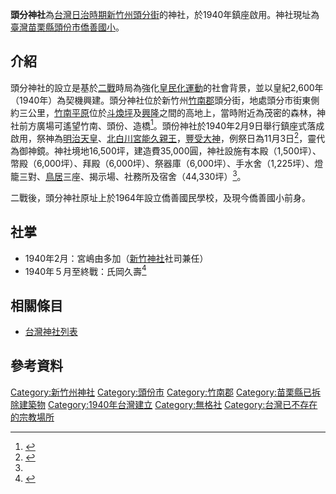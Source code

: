 {{coord|24.686430|N|120.935308|E|scale:10000|display=title}}

{{日本神社||name=頭分神社|img=File:頭分神社.jpg|img_capt=頭分神社全景|image_width=250px|nihongo=頭分神社|hiragana=とうふんじんじゃ|romaji=Tōfun jinja|location={{TWN-JPN}}[[新竹州|新竹州]][[竹南郡|竹南郡]][[頭分街|頭分街]]|god=[[明治天皇|明治天皇]]、[[北白川宮能久親王|北白川宮能久親王]]，[[豐受大神|豐受大神]]|type=無格社|struct=|open_year=昭和十五年（1940年）|close_year=不明|cere_date=11月3日}}

'''頭分神社'''為[[台灣日治時期|台灣日治時期]][[新竹州|新竹州]][[頭分街|頭分街]]的神社，於1940年鎮座啟用。神社現址為[[臺灣|臺灣]][[苗栗縣|苗栗縣]][[頭份市|頭份市]][[苗栗縣頭份市僑善國民小學|僑善國小]]。

== 介紹 ==
頭分神社的設立是基於[[二戰|二戰]]時局為強化[[皇民化運動|皇民化運動]]的社會背景，並以皇紀2,600年（1940年）為契機興建。頭分神社位於新竹州[[竹南郡|竹南郡]]頭分街，地處頭分市街東側約三公里，[[竹南沖積平原|竹南平原]]位於[[斗煥坪|斗煥坪]]及[[興隆_(大字)|興隆]]之間的高地上，當時附近為茂密的森林，神社前方廣場可遙望竹南、頭份、造橋<ref name=":0">{{Cite journal|title=頭分神社御鎮座祭 二月九日盛大に執行さる|author=臺灣神職會|url=|journal=敬慎|issue=|doi=|others=|year=1940-03-03|volume=|page=|pmid=}}</ref>。頭份神社於1940年2月9日舉行鎮座式落成啟用，祭神為[[明治天皇|明治天皇]]、[[北白川宮能久親王|北白川宮能久親王]]，[[豐受大神|豐受大神]]，例祭日為11月3日<ref>{{Cite book|title=臺灣に於ける神社及宗教|last=臺灣總督府文教局社會課|first=|publisher=|year=1943|isbn=|location=|pages=}}</ref>，靈代為御神鏡。神社境地16,500坪，建造費35,000圓，神社設施有{{link-jp|神明造|神明造}}本殿（1,500坪）、幣殿（6,000坪）、拜殿（6,000坪）、祭器庫（6,000坪）、手水舍（1,225坪）、燈籠三對、[[鳥居|鳥居]]三座、揭示場、社務所及宿舍（44,330坪）<ref name=":0" />。

二戰後，頭分神社原址上於1964年設立僑善國民學校，及現今僑善國小前身。

== 社掌 ==

* 1940年2月：宮嶋由多加（[[新竹神社|新竹神社]]社司兼任）
* 1940年５月至終戰：氏岡久壽<ref>{{Cite web|title=臺灣總督府職員錄系統|url=http://who.ith.sinica.edu.tw/mpView.action|accessdate=|author=|date=|format=|publisher=中央研究院臺灣史研究所|language=|archive-date=2019-07-13|archive-url=https://web.archive.org/web/20190713180357/http://who.ith.sinica.edu.tw/mpView.action|dead-url=no}}</ref>

== 相關條目 ==

* [[台灣神社列表|台灣神社列表]]

== 參考資料 ==
<references />
[[Category:新竹州神社|Category:新竹州神社]]
[[Category:頭份市|Category:頭份市]]
[[Category:竹南郡|Category:竹南郡]]
[[Category:苗栗縣已拆除建築物|Category:苗栗縣已拆除建築物]]
[[Category:1940年台灣建立|Category:1940年台灣建立]]
[[Category:無格社|Category:無格社]]
[[Category:台灣已不存在的宗教場所|Category:台灣已不存在的宗教場所]]